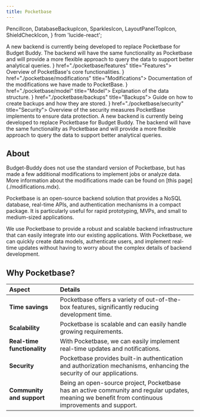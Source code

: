 ```yaml
---
title: Pocketbase
---
```


  PencilIcon,
  DatabaseBackupIcon,
  SparklesIcon,
  LayoutPanelTopIcon,
  ShieldCheckIcon,
} from 'lucide-react';

<Callout title="Attention">
  A new backend is currently being developed to replace Pocketbase for Budget Buddy. The backend
  will have the same functionality as Pocketbase and will provide a more flexible approach to query
  the data to support better analytical queries.
</Callout>

<Cards>
  <Card icon={<SparklesIcon />} href="./pocketbase/features" title="Features">
    Overview of PocketBase's core functionalities.
  </Card>
  <Card icon={<PencilIcon />} href="./pocketbase/modifications" title="Modifications">
    Documentation of the modifications we have made to PocketBase.
  </Card>
  <Card icon={<LayoutPanelTopIcon />} href="./pocketbase/model" title="Model">
    Explanation of the data structure.
  </Card>
  <Card icon={<DatabaseBackupIcon />} href="./pocketbase/backups" title="Backups">
    Guide on how to create backups and how they are stored.
  </Card>
  <Card icon={<ShieldCheckIcon />} href="./pocketbase/security" title="Security">
    Overview of the security measures PocketBase implements to ensure data protection.
  </Card>
</Cards>

<Callout title="Attention">
  A new backend is currently being developed to replace Pocketbase for Budget Buddy. The backend
  will have the same functionality as Pocketbase and will provide a more flexible approach to query
  the data to support better analytical queries.
</Callout>

## About

<Callout title="Disclaimer">
  Budget-Buddy does not use the standard version of Pocketbase, but has made a few additional
  modifications to implement jobs or analyze data. <br />
  More information about the modifications made can be found on [this page](./modifications.mdx).
</Callout>

Pocketbase is an open-source backend solution that provides a NoSQL database, real-time APIs, and authentication mechanisms in a compact package. It is particularly useful for rapid prototyping, MVPs, and small to medium-sized applications.

We use Pocketbase to provide a robust and scalable backend infrastructure that can easily integrate into our existing applications. With Pocketbase, we can quickly create data models, authenticate users, and implement real-time updates without having to worry about the complex details of backend development.

<GithubInfo owner="pocketbase" repo="pocketbase" />

## Why Pocketbase?

| Aspect                      | Details                                                                                                                                            |
| :-------------------------- | :------------------------------------------------------------------------------------------------------------------------------------------------- |
| **Time savings**            | Pocketbase offers a variety of out-of-the-box features, significantly reducing development time.                                                   |
| **Scalability**             | Pocketbase is scalable and can easily handle growing requirements.                                                                                 |
| **Real-time functionality** | With Pocketbase, we can easily implement real-time updates and notifications.                                                                      |
| **Security**                | Pocketbase provides built-in authentication and authorization mechanisms, enhancing the security of our applications.                              |
| **Community and support**   | Being an open-source project, Pocketbase has an active community and regular updates, meaning we benefit from continuous improvements and support. |

